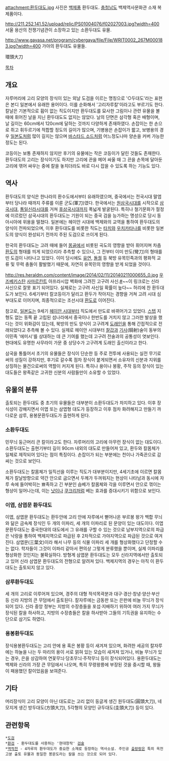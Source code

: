 attachment:환두대도.jpg
사진은 [[백제]]풍 환두대도. [[충청남도]] 백제역사문화관 소재 복제품이다.

http://211.252.141.52/upload/relic/PS01004076/f02027003.jpg?width=400
서울 용산의 전쟁기념관이 소장하고 있는 소환두대도 유물.

http://www.gayasa.net/program/cybergaya/file/File/WRIT0002_267M000183.jpg?width=400
가야의 환두대도 유물들.

環頭大刀

[[목차]]

== 개요 ==
자루머리에 고리 모양의 장식이 있는 외날 도검을 이르는 명칭으로 '○두대도'라는 표현은 본디 일본에서 유래한 용어이다. 이를 순화해서 '고리자루칼'이라고도 부르기도 한다. 칼날은 기본적으로 휨이 없는 직도이지만 환두대도를 묘사한 그림이나 관련 유물을 볼 때에 휘어진 날을 지닌 환두대도도 없지는 않았다. 날의 단면은 삼각형 혹은 배형이며, 날 길이는 60cm에서 120cm에 달하는 것까지 다양하게 존재하였다. 손잡이는 한 손으로 쥐고 휘두르기에 적합할 정도의 길이가 많으며, 기병용은 손잡이가 짧고, 보병용의 경우 [[일본도]]처럼 많이 길지는 않으며 [[바스타드 소드]]처럼 어느정도나마 양손을 커버 가능한 정도는 된다. 

코등이는 보통 존재하지 않지만 후기의 유물에는 작은 코등이가 달린 것들도 존재한다. 환두대도의 고리는 장식이기도 하지만 고리에 끈을 메어 싸울 때 그 끈을 손목에 달아둔 고리에 엮어 싸우는 중에 칼을 놓치더라도 바로 다시 잡을 수 있도록 하는 기능도 있다.

== 역사 ==
환두대도의 양식은 한나라의 환수도에서부터 유래하였으며, 중국에서는 전국시대 말엽부터 당나라 때까지 주류를 이룬 군도(軍刀)였다. 한국에서는 [[원삼국시대]]를 시작으로 [[삼국시대]], [[통일신라시대]]를 거쳐 [[후삼국시대]]까지 폭넓게 발굴된다. 특히나 철기문화가 절정에 이르렀던 삼국시대의 환두대도는 기원이 되는 중국 검을 능가하는 명성으로 당시 동아시아에 위용을 떨쳤다. 일본에는 헤이안 시대에 백제와의 교역을 통하여 환두대도의 양식이 전파되었으며, 이후 환두대도를 비롯한 직도는 [[타치]]와 [[우치카타나]]를 비롯한 일본도의 양식이 완성되기 전까지 주된 도검으로 쓰이게 된다.

한국의 환두대도는 고려 때에 들어 [[몽골]]에서 비롯된 곡도의 영향을 받아 휘어지며 차츰 [[환도]]의 형태를 띄게 되었으리라 추측할 수 있으나, 그 전부터 이미 만도(彎刀)의 형태를 띤 도검이 나타나고 있었다. 이미 당시에도 [[유연]], [[돌궐]] 등 북방 유목민족과의 평화적 교류 및 무력 충돌이 활발했기 때문에, 자연히 유목민의 영향을 받게 되었을 것이다.

http://res.heraldm.com/content/image/2014/02/11/20140211000655_0.jpg
[[우즈베키스탄]] [[사마르칸트]] 아프라시압 벽화에 그려진 고구려 사신.[http://biz.heraldcorp.com/common_prog/newsprint.php?ud=20140211001009 #]~~이 링크로는 신라 사신으로 잘못 표기 되어있다. 실제로는 고구려 사신일 확률이 높다~~ 허리에 찬 환두대도가 보인다. 6세기부터 칼코등이가 달리고 환두가 작아지는 경향을 거쳐 고려 시대 심부대도로 이어지며, 최종적으로는 조선시대 [[환도]]로 이어진다.

참고로, [[일본도]]는 9세기 [[헤이안 시대]]부터 직도에서 만도로 바뀌어가고 있었다. [[스텝]] 지형도 없는 동쪽 끝 고립된 섬나라에서 중국이나 한반도를 거치지 않고 그러한 발상을 했다는 것이 위화감이 있는데, 북방의 만도 양식이 고구려계 [[도래인]]을 통해 간접적으로 전래되었다고 추측해 볼 수 있다. 실제로 헤이안 시대부터 [[찰갑]]과 [[기사]](騎射)술이 동부의 이민족 '에미시'를 상대하는 데 큰 기여를 했는데 고구려 전술과의 공통성이 엿보인다. 현대에도 유명한 사무라이 가문 중 상당수가 고구려계 도래인 출신이라고 한다.

삼국을 통틀어서 초기의 유물들은 장식이 단순한 등 주로 전투에 사용되는 실전 무기로써의 성질이 강하지만, 후기로 갈수록 점차 장식이 붙게되면서 소유자의 신분과 지위를 상징하는 물건으로써의 역할이 커지게 된다. 특히나 용이나 봉황, 주작 등의 장식이 있는 대도들은 왕족같은 고귀한 신분의 사람들만이 소유할 수 있었다.
== 유물의 분류 ==
출토되는 환두대도 중 초기의 유물들은 대부분이 소환두대도가 차지하고 있다. 이후 장식성이 강해지면서 이엽 또는 삼엽형 대도가 등장하고 이후 점차 화려해지고 만들기 까다로운 삼루, 용봉문환두대도가 출현하게 된다.
=== 소환두대도 ===
민무늬 둥근머리 큰 칼이라고도 한다. 자루머리의 고리에 아무런 장식이 없는 대도이다. 소환두대도는 출현기부터 길이 90cm 내외의 대도로 만들어져 있고, 환두와 칼몸체가 일체로 제작되어 있다는 점이 특징이다. 손잡이가 되는 부분에는 천이나 가죽끈으로 감싸는 것으로 보인다.

소환두대도는 칼몸체가 일직선을 이루는 직도가 대부분이지만, 4세기초에 이르면 칼몸체가 칼날방향으로 약간 안으로 굽으면서 두께가 두꺼워지는 현상이 나타남과 동시에 자루 속에 들어박히는 뾰족하고 긴 부분인 슴베가 칼몸체와 각을 이루면서 안으로 꺾이는 형상이 일어나는데, 이는 [[낫]]이나 [[쿠크리]]처럼 베는 효과를 증대시키기 위함으로 보인다.  

=== 이엽, 삼엽문 환두대도 ===
이엽, 삼엽문 환두대도는 환두안에 고리 안에 자루에서 뻗어나온 부르봉 왕가 백합 무늬와 닮은 금속제 장식인 두 개의 이파리, 세 개의 이파리로 된 문양이 있는 대도이다. 이엽문환두대도는 중국한대의 대도에서 그 유래를 구할 수 있는 것으로 남부지역으로의 파급은 낙랑을 통하여 백제지역으로 파급된 후 2차적으로 가야지역으로 파급된 것으로 여겨진다. 삼엽문(三葉文)이라 해서 나무 등의 식물 이파리 세 개를 형상화했다고 단정할 수는 없다. 학자들이 그것이 이파리 같아서 편의상 그렇게 분류했을 뿐이며, 실제 이파리를 형상화한 것인지는 불확실하다. 방형계 삼엽문 환두대도는 모두 신라지역에서만 출토되고 있어 신라 삼엽문 환두대도의 전형으로 알려져 있다. 백제지역의 경우는 아직 이 환두대도는 출토되지 않고 있다. 

=== 삼루환두대도 ===
세 개의 고리로 이루어져 있으며, 경주의 대형 적석목곽분과 대구·경산·창녕·양산·부산 등 신라 지방의 큰 무덤에서 출토된다. 칼자루에는 금동판 또는 은판에 비늘 무늬가 장식되어 있다. 신라 중앙 정부는 지방의 수장층들을 포섭·지배하기 위하여 여러 가지 무늬가 장식된 칼을 하사하고, 지방의 수장층들은 칼을 하사받아 그들의 기득권을 유지하는 수단으로 삼기도 하였다. 

=== 용봉환두대도 === 
장식용봉환두대도는 고리 안에 용 혹은 봉황 등이 새겨져 있으며, 화려한 세공의 칼자루에는 하늘을 나는 두 마리의 용이 서로 얽혀 있는 모습이 새겨져 있거나, 비늘 무늬가 있는 경우, 은을 상감하여 연꽃무늬·당초무늬·주작무늬 등이 장식되어있다. 용환두대도는 백제와 신라의 가장 큰 무덤에서 나오며, 특히 무령왕릉에 부장된 것을 중시할 때, 왕들이 패용했던 칼이었음을 보여준다. 

== 기타 ==
머리장식이 고리 모양이 아닌 대도로는 고리 없이 둥글게 생긴 원두대도(圓頭大刀), 네모지게 생긴 방두대도(方頭大刀), 5각형의 모양인 규두대도(圭頭大刀) 등이 있다.

== 관련항목 ==
 *[[도검]]
 *[[환검]] - 환두대도를 사용하는 '현대창작' [[검술]]
 *[[역적전]] - 4자루의 환두대도가 중요한 소재로 등장하는 역사소설. 주인공 [[출랑랑]]은 특히 옥전고분 출토 유물과 동일한 봉문도라는 칼을 쓰는 것으로 되어 있다.
